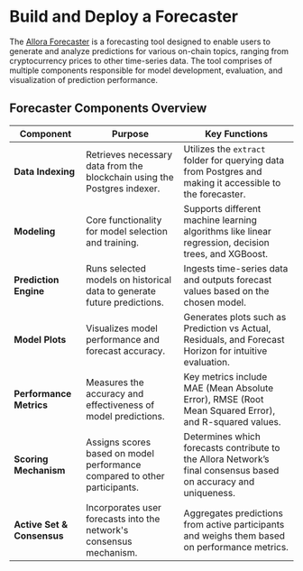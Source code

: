 # Build and Deploy a Forecaster

The [Allora Forecaster](https://github.com/allora-network/allora-forecaster) is a forecasting tool designed to enable users to generate and analyze predictions for various on-chain topics, ranging from cryptocurrency prices to other time-series data. 
The tool comprises of multiple components responsible for model development, evaluation, and visualization of prediction performance.

## Forecaster Components Overview


| **Component**           | **Purpose**                                                                 | **Key Functions**                                                                                                 |
|-------------------------|-----------------------------------------------------------------------------|-------------------------------------------------------------------------------------------------------------------|
| **Data Indexing**        | Retrieves necessary data from the blockchain using the Postgres indexer.    | Utilizes the `extract` folder for querying data from Postgres and making it accessible to the forecaster.         |
| **Modeling**            | Core functionality for model selection and training.                        | Supports different machine learning algorithms like linear regression, decision trees, and XGBoost.               |
| **Prediction Engine**    | Runs selected models on historical data to generate future predictions.     | Ingests time-series data and outputs forecast values based on the chosen model.                                   |
| **Model Plots**         | Visualizes model performance and forecast accuracy.                         | Generates plots such as Prediction vs Actual, Residuals, and Forecast Horizon for intuitive evaluation.           |
| **Performance Metrics**  | Measures the accuracy and effectiveness of model predictions.               | Key metrics include MAE (Mean Absolute Error), RMSE (Root Mean Squared Error), and R-squared values.              |
| **Scoring Mechanism**    | Assigns scores based on model performance compared to other participants.   | Determines which forecasts contribute to the Allora Network’s final consensus based on accuracy and uniqueness.    |
| **Active Set & Consensus** | Incorporates user forecasts into the network's consensus mechanism.      | Aggregates predictions from active participants and weighs them based on performance metrics.                     |

